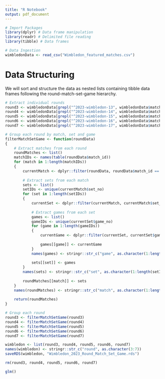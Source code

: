 ```yaml
---
title: "R Notebook"
output: pdf_document
---
```


```r
# Import Packages
library(dplyr) # Data frame manipulation
library(readr) # Delimited file reading
library(tibble) # Data frames
```

```r
# Data Ingestion
wimbledonData <- read_csv("Wimbledon_featured_matches.csv")
```

# Data Structuring

We will sort and structure the data as nested lists containing tibble data 
frames following the round-match-set-game hierarchy.

```r
# Extract individual rounds
round3 <- wimbledonData[grepl("^2023-wimbledon-13", wimbledonData$match_id), ]
round4 <- wimbledonData[grepl("^2023-wimbledon-14", wimbledonData$match_id), ]
round5 <- wimbledonData[grepl("^2023-wimbledon-15", wimbledonData$match_id), ]
round6 <- wimbledonData[grepl("^2023-wimbledon-16", wimbledonData$match_id), ]
round7 <- wimbledonData[grepl("^2023-wimbledon-17", wimbledonData$match_id), ]
```

```r
# Group each round by match, set and game
filterMatchSetGame <- function(roundData)
{
	# Extract matches from each round
	roundMatches <- list()
	matchIDs <- names(table(roundData$match_id))
	for (match in 1:length(matchIDs))
	{
		currentMatch <- dplyr::filter(roundData, roundData$match_id == matchIDs[match])
		
		# Extract sets from each match
		sets <- list()
		setIDs <- unique(currentMatch$set_no)
		for (set in 1:length(setIDs))
		{
			currentSet <- dplyr::filter(currentMatch, currentMatch$set_no == setIDs[set])
			
			# Extract games from each set
			games <- list()
			gameIDs <- unique(currentSet$game_no)
			for (game in 1:length(gameIDs))
			{
				currentGame <- dplyr::filter(currentSet, currentSet$game_no == gameIDs[game])
				
				games[[game]] <- currentGame
			}
			names(games) <- stringr::str_c("game", as.character(1:length(gameIDs)))
			
			sets[[set]] <- games
		}
		names(sets) <- stringr::str_c("set", as.character(1:length(setIDs)))
		
		roundMatches[[match]] <- sets
	}
	names(roundMatches) <- stringr::str_c("match", as.character(1:length(matchIDs)))
	
	return(roundMatches)
}
```

```r
# Group each round
round3 <- filterMatchSetGame(round3)
round4 <- filterMatchSetGame(round4)
round5 <- filterMatchSetGame(round5)
round6 <- filterMatchSetGame(round6)
round7 <- filterMatchSetGame(round7)

wimbledon <- list(round3, round4, round5, round6, round7)
names(wimbledon) <- stringr::str_c("round", as.character(3:7))
saveRDS(wimbledon, "Wimbledon_2023_Round_Match_Set_Game.rds")

rm(round3, round4, round5, round6, round7)
```


```r
glm()


```








